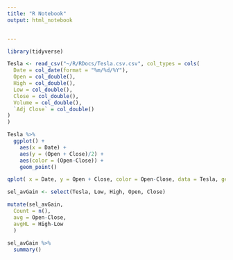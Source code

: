 ```yaml
---
title: "R Notebook"
output: html_notebook


---
```

```r
library(tidyverse)

Tesla <- read_csv("~/R/RDocs/Tesla.csv.csv", col_types = cols(
  Date = col_date(format = "%m/%d/%Y"),
  Open = col_double(),
  High = col_double(),
  Low = col_double(),
  Close = col_double(),
  Volume = col_double(),
  `Adj Close` = col_double()
)
)

```



```r
Tesla %>%
  ggplot() +
    aes(x = Date) +
    aes(y = (Open + Close)/2) +
    aes(color = (Open-Close)) +
    geom_point()
```

```r
qplot( x = Date, y = Open + Close, color = Open-Close, data = Tesla, geom = "smooth")

```
```r
sel_avGain <- select(Tesla, Low, High, Open, Close)

mutate(sel_avGain, 
  Count = n(),
  avg = Open-Close,
  avgHL = High-Low
  )
  
sel_avGain %>%
  summary()


```



